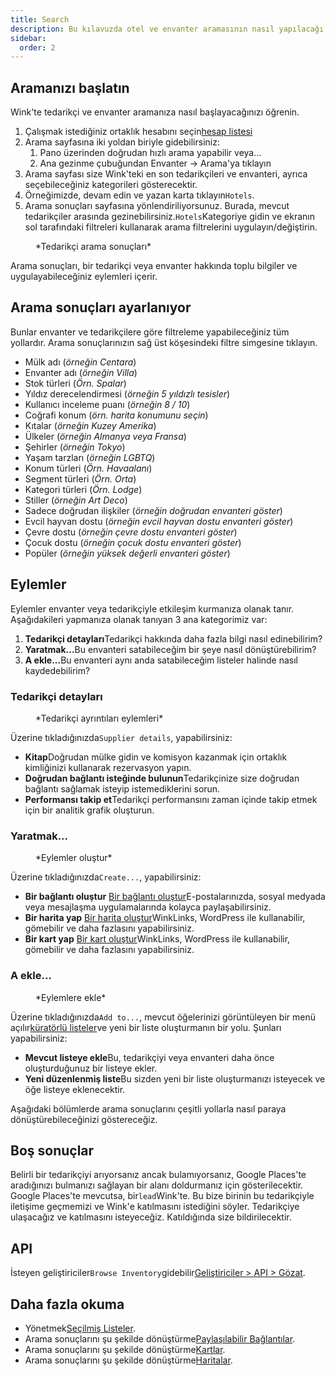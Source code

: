 ```yaml
---
title: Search
description: Bu kılavuzda otel ve envanter aramasının nasıl yapılacağı anlatılmaktadır.
sidebar:
  order: 2
---
```


## Aramanızı başlatın

Wink'te tedarikçi ve envanter aramanıza nasıl başlayacağınızı öğrenin.

1. Çalışmak istediğiniz ortaklık hesabını seçin[hesap listesi](https://studio.wink.travel/company/list)
2. Arama sayfasına iki yoldan biriyle gidebilirsiniz:
   1. Pano üzerinden doğrudan hızlı arama yapabilir veya...
   2. Ana gezinme çubuğundan Envanter → Arama'ya tıklayın
3. Arama sayfası size Wink'teki en son tedarikçileri ve envanteri, ayrıca seçebileceğiniz kategorileri gösterecektir.
4. Örneğimizde, devam edin ve yazan karta tıklayın`Hotels`.
5. Arama sonuçları sayfasına yönlendiriliyorsunuz. Burada, mevcut tedarikçiler arasında gezinebilirsiniz.`Hotels`Kategoriye gidin ve ekranın sol tarafındaki filtreleri kullanarak arama filtrelerini uygulayın/değiştirin.

<figure>
  <CloudinaryImage width="700" height="570" resize="scale" quality="best" alt="Arama sonuçları" src="academy/search-results" errorImage="noimage_opaque_nyrtl0.png" />

  <figcaption>*Tedarikçi arama sonuçları*</figcaption>
</figure>


Arama sonuçları, bir tedarikçi veya envanter hakkında toplu bilgiler ve uygulayabileceğiniz eylemleri içerir.

## Arama sonuçları ayarlanıyor

Bunlar envanter ve tedarikçilere göre filtreleme yapabileceğiniz tüm yollardır. Arama sonuçlarınızın sağ üst köşesindeki filtre simgesine tıklayın.

* Mülk adı (*örneğin Centara*)
* Envanter adı (*örneğin Villa*)
* Stok türleri (*Örn. Spalar*)
* Yıldız derecelendirmesi (*örneğin 5 yıldızlı tesisler*)
* Kullanıcı inceleme puanı (*örneğin 8 / 10*)
* Coğrafi konum (*örn. harita konumunu seçin*)
* Kıtalar (*örneğin Kuzey Amerika*)
* Ülkeler (*örneğin Almanya veya Fransa*)
* Şehirler (*örneğin Tokyo*)
* Yaşam tarzları (*örneğin LGBTQ*)
* Konum türleri (*Örn. Havaalanı*)
* Segment türleri (*Örn. Orta*)
* Kategori türleri (*Örn. Lodge*)
* Stiller (*örneğin Art Deco*)
* Sadece doğrudan ilişkiler (*örneğin doğrudan envanteri göster*)
* Evcil hayvan dostu (*örneğin evcil hayvan dostu envanteri göster*)
* Çevre dostu (*örneğin çevre dostu envanteri göster*)
* Çocuk dostu (*örneğin çocuk dostu envanteri göster*)
* Popüler (*örneğin yüksek değerli envanteri göster*)

## Eylemler

Eylemler envanter veya tedarikçiyle etkileşim kurmanıza olanak tanır. Aşağıdakileri yapmanıza olanak tanıyan 3 ana kategorimiz var:

1. **Tedarikçi detayları**Tedarikçi hakkında daha fazla bilgi nasıl edinebilirim?
2. **Yaratmak...**&#x42;u envanteri satabileceğim bir şeye nasıl dönüştürebilirim?
3. **A ekle...**&#x42;u envanteri aynı anda satabileceğim listeler halinde nasıl kaydedebilirim?

### Tedarikçi detayları

<figure>
  <CloudinaryImage width="350" height="190" resize="scale" quality="best" alt="Tedarikçi detayları" src="academy/supplier-details" errorImage="noimage_opaque_nyrtl0.png" />

  <figcaption>*Tedarikçi ayrıntıları eylemleri*</figcaption>
</figure>


Üzerine tıkladığınızda`Supplier details`, yapabilirsiniz:

* **Kitap**Doğrudan mülke gidin ve komisyon kazanmak için ortaklık kimliğinizi kullanarak rezervasyon yapın.
* **Doğrudan bağlantı isteğinde bulunun**Tedarikçinize size doğrudan bağlantı sağlamak isteyip istemediklerini sorun.
* **Performansı takip et**Tedarikçi performansını zaman içinde takip etmek için bir analitik grafik oluşturun.

### Yaratmak...

<figure>
  <CloudinaryImage width="350" height="238" resize="scale" quality="best" alt="Eylemler" src="academy/inventory-actions" errorImage="noimage_opaque_nyrtl0.png" />

  <figcaption>*Eylemler oluştur*</figcaption>
</figure>


Üzerine tıkladığınızda`Create...`, yapabilirsiniz:

* **Bir bağlantı oluştur** [Bir bağlantı oluştur](/studio/shareable-links)E-postalarınızda, sosyal medyada veya mesajlaşma uygulamalarında kolayca paylaşabilirsiniz.
* **Bir harita yap** [Bir harita oluştur](/studio/maps)WinkLinks, WordPress ile kullanabilir, gömebilir ve daha fazlasını yapabilirsiniz.
* **Bir kart yap** [Bir kart oluştur](/studio/cards)WinkLinks, WordPress ile kullanabilir, gömebilir ve daha fazlasını yapabilirsiniz.

### A ekle...

<figure>
  <CloudinaryImage width="350" height="203" resize="scale" quality="best" alt="Eylemler" src="academy/add-to" errorImage="noimage_opaque_nyrtl0.png" />

  <figcaption>*Eylemlere ekle*</figcaption>
</figure>


Üzerine tıkladığınızda`Add to...`, mevcut öğelerinizi görüntüleyen bir menü açılır[küratörlü listeler](/studio/curated-lists)ve yeni bir liste oluşturmanın bir yolu. Şunları yapabilirsiniz:

* **Mevcut listeye ekle**Bu, tedarikçiyi veya envanteri daha önce oluşturduğunuz bir listeye ekler.
* **Yeni düzenlenmiş liste**Bu sizden yeni bir liste oluşturmanızı isteyecek ve öğe listeye eklenecektir.

Aşağıdaki bölümlerde arama sonuçlarını çeşitli yollarla nasıl paraya dönüştürebileceğinizi göstereceğiz.

## Boş sonuçlar

Belirli bir tedarikçiyi arıyorsanız ancak bulamıyorsanız, Google Places'te aradığınızı bulmanızı sağlayan bir alanı doldurmanız için gösterilecektir. Google Places'te mevcutsa, bir`lead`Wink'te.
Bu bize birinin bu tedarikçiyle iletişime geçmemizi ve Wink'e katılmasını istediğini söyler. Tedarikçiye ulaşacağız ve katılmasını isteyeceğiz. Katıldığında size bildirilecektir.

## API

İsteyen geliştiriciler`Browse Inventory`gidebilir[Geliştiriciler > API > Gözat](/developers/apis/#browse-api).

## Daha fazla okuma

* Yönetmek[Seçilmiş Listeler](/studio/curated-lists).
* Arama sonuçlarını şu şekilde dönüştürme[Paylaşılabilir Bağlantılar](/studio/shareable-links).
* Arama sonuçlarını şu şekilde dönüştürme[Kartlar](/studio/cards).
* Arama sonuçlarını şu şekilde dönüştürme[Haritalar](/studio/maps).

